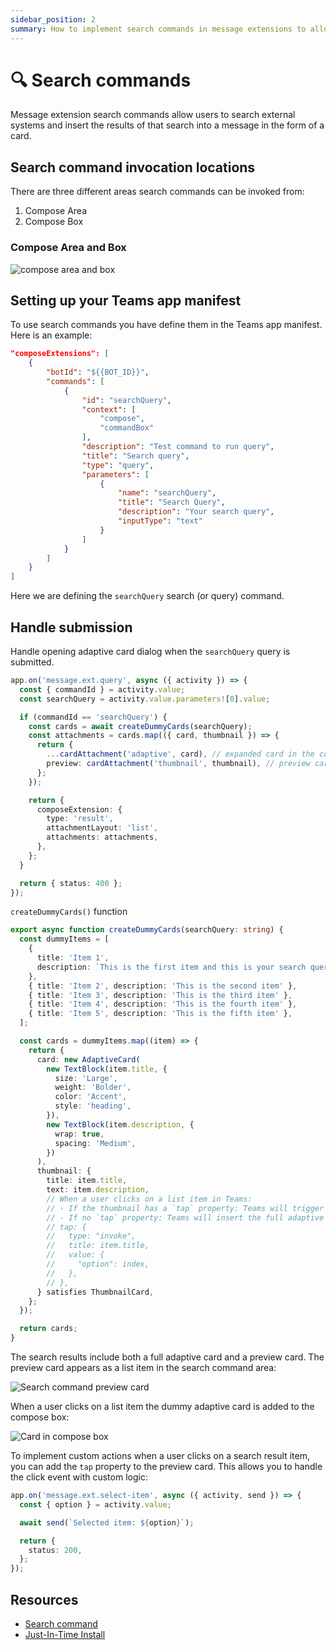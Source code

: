 ```yaml
---
sidebar_position: 2
summary: How to implement search commands in message extensions to allow users to search external systems and insert results as cards.
---
```



# 🔍 Search commands

Message extension search commands allow users to search external systems and insert the results of that search into a message in the form of a card.

## Search command invocation locations

There are three different areas search commands can be invoked from:

1. Compose Area
2. Compose Box

### Compose Area and Box

![compose area and box](/screenshots/compose-area.png)

## Setting up your Teams app manifest

To use search commands you have define them in the Teams app manifest. Here is an example:


```json
"composeExtensions": [
    {
        "botId": "${{BOT_ID}}",
        "commands": [
            {
                "id": "searchQuery",
                "context": [
                    "compose",
                    "commandBox"
                ],
                "description": "Test command to run query",
                "title": "Search query",
                "type": "query",
                "parameters": [
                    {
                        "name": "searchQuery",
                        "title": "Search Query",
                        "description": "Your search query",
                        "inputType": "text"
                    }
                ]
            }
        ]
    }
]
```


Here we are defining the `searchQuery` search (or query) command.

## Handle submission

Handle opening adaptive card dialog when the `searchQuery` query is submitted.

```ts
app.on('message.ext.query', async ({ activity }) => {
  const { commandId } = activity.value;
  const searchQuery = activity.value.parameters![0].value;

  if (commandId == 'searchQuery') {
    const cards = await createDummyCards(searchQuery);
    const attachments = cards.map(({ card, thumbnail }) => {
      return {
        ...cardAttachment('adaptive', card), // expanded card in the compose box...
        preview: cardAttachment('thumbnail', thumbnail), // preview card in the compose box...
      };
    });

    return {
      composeExtension: {
        type: 'result',
        attachmentLayout: 'list',
        attachments: attachments,
      },
    };
  }

  return { status: 400 };
});
```

`createDummyCards()` function

```ts
export async function createDummyCards(searchQuery: string) {
  const dummyItems = [
    {
      title: 'Item 1',
      description: `This is the first item and this is your search query: ${searchQuery}`,
    },
    { title: 'Item 2', description: 'This is the second item' },
    { title: 'Item 3', description: 'This is the third item' },
    { title: 'Item 4', description: 'This is the fourth item' },
    { title: 'Item 5', description: 'This is the fifth item' },
  ];

  const cards = dummyItems.map((item) => {
    return {
      card: new AdaptiveCard(
        new TextBlock(item.title, {
          size: 'Large',
          weight: 'Bolder',
          color: 'Accent',
          style: 'heading',
        }),
        new TextBlock(item.description, {
          wrap: true,
          spacing: 'Medium',
        })
      ),
      thumbnail: {
        title: item.title,
        text: item.description,
        // When a user clicks on a list item in Teams:
        // - If the thumbnail has a `tap` property: Teams will trigger the `message.ext.select-item` activity
        // - If no `tap` property: Teams will insert the full adaptive card into the compose box
        // tap: { 
        //   type: "invoke",
        //   title: item.title,
        //   value: {
        //     "option": index,
        //   },
        // },
      } satisfies ThumbnailCard,
    };
  });

  return cards;
}
```

The search results include both a full adaptive card and a preview card. The preview card appears as a list item in the search command area:

![Search command preview card](/screenshots/preview-card.png)

When a user clicks on a list item the dummy adaptive card is added to the compose box:

![Card in compose box](/screenshots/card-in-compose.png)

To implement custom actions when a user clicks on a search result item, you can add the `tap` property to the preview card. This allows you to handle the click event with custom logic:

```ts
app.on('message.ext.select-item', async ({ activity, send }) => {
  const { option } = activity.value;

  await send(`Selected item: ${option}`);

  return {
    status: 200,
  };
});
```

## Resources

- [Search command](https://learn.microsoft.com/en-us/microsoftteams/platform/messaging-extensions/how-to/search-commands/define-search-command?tabs=Teams-toolkit%2Cdotnet)
- [Just-In-Time Install](https://learn.microsoft.com/en-us/microsoftteams/platform/messaging-extensions/how-to/search-commands/universal-actions-for-search-based-message-extensions#just-in-time-install)
